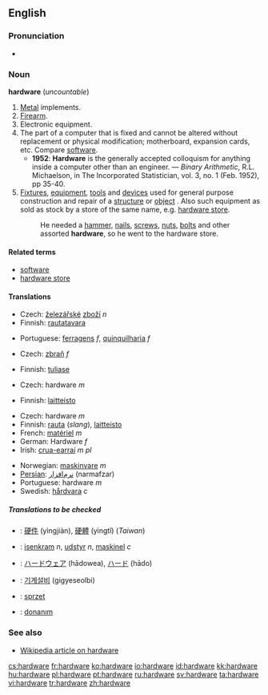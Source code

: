 ==English==

===Pronunciation===
*{{audio|en-us-hardware.ogg|Audio (US)}}

===Noun===
'''hardware''' (''uncountable'')

# [[Metal]] implements.
# [[Firearm]].
# Electronic equipment.
# The part of a computer that is fixed and cannot be altered without replacement or physical modification; motherboard, expansion cards, etc.  Compare [[software]].
#* '''1952''': '''Hardware''' is the generally accepted colloquism for anything inside a computer other than an engineer. &mdash; ''Binary Arithmetic'', R.L. Michaelson, in The Incorporated Statistician, vol. 3, no. 1 (Feb. 1952), pp 35-40.
# [[fixture|Fixtures]], [[equipment]], [[tool|tools]] and [[device|devices]] used for general purpose construction and repair of a [[structure]] or [[object]] .  Also such equipment as sold as stock by a store of the same name, e.g. [[hardware store]].
#:He needed a [[hammer]], [[nail]]s, [[screw]]s, [[nut]]s, [[bolt]]s and other assorted '''hardware''', so he went to the hardware store.

====Related terms====
*[[software]]
*[[hardware store]]

====Translations====
{{trans-top|Metal implements}}
*Czech: [[železářství|železářské]] [[zboží]] ''n''
*Finnish: [[rautatavara]]
{{trans-mid}}
*Portuguese: [[ferragens]] ''f'', [[quinquilharia]] ''f''
{{trans-bottom}}

{{trans-top|Firearm}}
*Czech: [[zbraň]] ''f''
{{trans-mid}}
*Finnish: [[tuliase]]
{{trans-bottom}}

{{trans-top|Electronic equipment}}
*Czech: hardware ''m''
{{trans-mid}}
*Finnish: [[laitteisto]]
{{trans-bottom}}

{{trans-top|The part of a computer that is fixed and cannot be altered without replacement or physical modification}}
*Czech: hardware ''m''
*Finnish: [[rauta]] (''slang''), [[laitteisto]]
*French: [[matériel]] ''m''
*German: Hardware ''f''
*Irish: [[crua-earraí]] ''m'' ''pl''
{{trans-mid}}
*Norwegian: [[maskinvare]] ''m''
*[[Persian]]: [[نرم‌افزار]] (narmafzar)
*Portuguese: hardware ''m''
*Swedish: [[hårdvara]] ''c''
{{trans-bottom}}

{{trans-top|Fixtures, equipment, tools and devices used for general purpose construction and repair of a structure or object}}
{{trans-mid}}
{{trans-bottom}}

=====Translations to be checked=====
{{checktrans}}
{{top}}
*{{ttbc|Chinese}}: [[硬件]] (yìngjiàn), [[硬體]] (yìngtǐ) (''Taiwan'')
*{{ttbc|Danish}}: [[isenkram]] ''n'', [[udstyr]] ''n'', [[maskinel]] ''c''
*{{ttbc|Japanese}}: [[ハードウェア]] (hādowea), [[ハード]] (hādo)
{{mid}}
*{{ttbc|Korean}}: [[기계설비]] (gigyeseolbi)
*{{ttbc|Polish}}: [[sprzet]]
*{{ttbc|Turkish}}: [[donanım]]
{{bottom}}

===See also===
*[[w:Hardware|Wikipedia article on hardware]]

[[cs:hardware]]
[[fr:hardware]]
[[ko:hardware]]
[[io:hardware]]
[[id:hardware]]
[[kk:hardware]]
[[hu:hardware]]
[[pl:hardware]]
[[pt:hardware]]
[[ru:hardware]]
[[sv:hardware]]
[[ta:hardware]]
[[vi:hardware]]
[[tr:hardware]]
[[zh:hardware]]